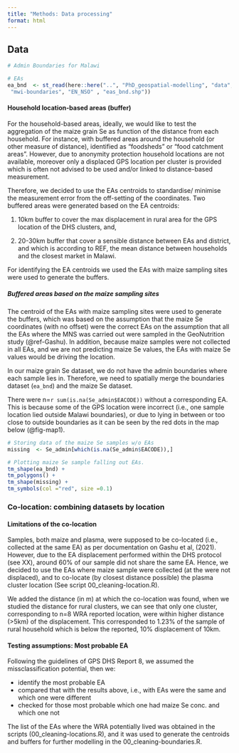 ```yaml
---
title: "Methods: Data processing"
format: html
---
```




## Data

```r

# Admin Boundaries for Malawi 

# EAs
ea_bnd  <- st_read(here::here("..", "PhD_geospatial-modelling", "data",
 "mwi-boundaries", "EN_NSO" , "eas_bnd.shp"))


```


#### Household location-based areas (buffer) 
 
For the household-based areas, ideally, we would like to test the aggregation of the maize grain Se as function of the distance from each household. For instance, with buffered areas around the household (or other measure of distance), identified as "foodsheds" or "food catchment areas". However, due to anonymity protection household locations are not available, moreover only a displaced GPS location per cluster is provided which is often not advised to be used and/or linked to distance-based measurement. 

Therefore, we decided to use the EAs centroids to standardise/ minimise the measurement error from the off-setting of the coordinates. Two buffered areas were generated based on the EA centroids:

1) 10km buffer to cover the max displacement in rural area for the GPS location of the DHS clusters, and,

2) 20-30km buffer that cover a sensible distance between EAs and district, and which is according to REF, the mean distance between households and the closest market in Malawi. 

For identifying the EA centroids we used the EAs with maize sampling sites were used to generate the buffers.

##### Buffered areas based on the maize sampling sites



The centroid of the EAs with maize sampling sites were used to generate the buffers, which was based on the assumption that the maize Se coordinates (with no offset) were the correct EAs on the assumption that all the EAs where the MNS was carried out were sampled in the GeoNutrition study (@ref-Gashu). In addition, because maize samples were not collected in all EAs, and we are not predicting maize Se values, the EAs with maize Se values would be driving the location. 

In our maize grain Se dataset, we do not have the admin boundaries where each sample lies in. Therefore, we need to spatially merge the boundaries dataset (`ea_bnd`) and the maize Se dataset. 

There were n=`r sum(is.na(Se_admin$EACODE))` without a corresponding EA. This is because some of the GPS location were incorrect (i.e., one sample location lied outside Malawi boundaries), or due to lying in between or too close to outside boundaries as it can be seen by the red dots in the map below (@fig-map1). 

```r

# Storing data of the maize Se samples w/o EAs
missing  <- Se_admin[which(is.na(Se_admin$EACODE)),]

# Plotting maize Se sample falling out EAs.
tm_shape(ea_bnd) +
tm_polygons() +
tm_shape(missing) +
tm_symbols(col ="red", size =0.1)

```



### Co-location: combining datasets by location

#### Limitations of the co-location

Samples, both maize and plasma, were supposed to be co-located (i.e., collected at the same EA) as per documentation on Gashu et al, (2021). However, due to the EA displacement performed within the DHS protocol (see XX), around 60% of our sample did not share the same EA. Hence, we decided to use the EAs where maize sample were collected (at the were not displaced), and to co-locate (by closest distance possible) the plasma cluster location (See script 00_cleaning-location.R).

We added the distance (in m) at which the co-location was found, when we studied the distance for rural clusters, we can see that only one cluster, corresponding to n=8 WRA reported location, were within higher distance (>5km) of the displacement. This corresponded to 1.23% of the sample of rural household which is below the reported, 10% displacement of 10km. 

#### Testing assumptions: Most probable EA

Following the guidelines of GPS DHS Report 8, we assumed the missclassification potential, then we:

- identify the most probable EA
- compared that with the results above, i.e.,  with EAs were the same and which one were different
- checked for those most probable which one had maize Se conc. and which one not 

The list of the EAs where the WRA potentially lived was obtained in the scripts (00_cleaning-locations.R), and it was used to generate the centroids and buffers for further modelling in the 00_cleaning-boundaries.R.